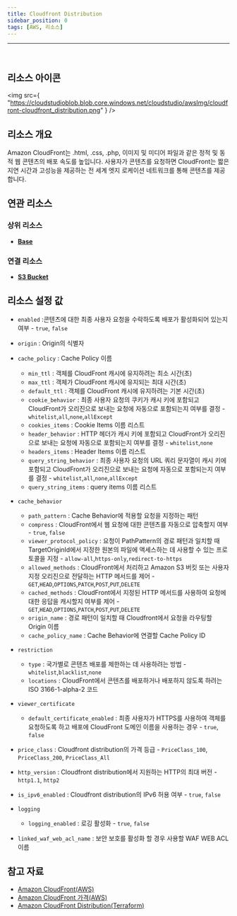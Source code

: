 ```yaml
---
title: Cloudfront Distribution
sidebar_position: 0
tags: [AWS, 리소스]
---
```


<hr />
<br />

## 리소스 아이콘

<img
    src={
        "https://cloudstudioblob.blob.core.windows.net/cloudstudio/awsImg/cloudfront-cloudfront_distribution.png"
    }
/>

## 리소스 개요

Amazon CloudFront는 .html, .css, .php, 이미지 및 미디어 파일과 같은 정적 및 동적 웹 콘텐츠의 배포 속도를 높입니다. 사용자가 콘텐츠를 요청하면 CloudFront는 짧은 지연 시간과 고성능을 제공하는 전 세계 엣지 로케이션 네트워크를 통해 콘텐츠를 제공합니다.

## 연관 리소스

### 상위 리소스

-   [**Base**](https://docs.cstudio.app/docs/resource/aws/Base/)

### 연결 리소스

-   [**S3 Bucket**](https://docs.cstudio.app/docs/resource/aws/S3/S3Bucket)

## 리소스 설정 값

-   `enabled` :콘텐츠에 대한 최종 사용자 요청을 수락하도록 배포가 활성화되어 있는지 여부 - `true`, `false`
-   `origin` : Origin의 식별자
-   `cache_policy` : Cache Policy 이름
    -   `min_ttl` : 객체를 CloudFront 캐시에 유지하려는 최소 시간(초)
    -   `max_ttl` : 객체가 CloudFront 캐시에 유지되는 최대 시간(초)
    -   `default_ttl` : 객체를 CloudFront 캐시에 유지하려는 기본 시간(초)
    -   `cookie_behavior` : 최종 사용자 요청의 쿠키가 캐시 키에 포함되고 CloudFront가 오리진으로 보내는 요청에 자동으로 포함되는지 여부를 결정 - `whitelist`,`all`,`none`,`allExcept`
    -   `cookies_items` : Cookie Items 이름 리스트
    -   `header_behavior` : HTTP 헤더가 캐시 키에 포함되고 CloudFront가 오리진으로 보내는 요청에 자동으로 포함되는지 여부를 결정 - `whitelist`,`none`
    -   `headers_items` : Header Items 이름 리스트
    -   `query_string_behavior` : 최종 사용자 요청의 URL 쿼리 문자열이 캐시 키에 포함되고 CloudFront가 오리진으로 보내는 요청에 자동으로 포함되는지 여부를 결정 - `whitelist`,`all`,`none`,`allExcept`
    -   `query_string_items` : query items 이름 리스트
-   `cache_behavior`

    -   `path_pattern` : Cache Behavior에 적용할 요청을 지정하는 패턴
    -   `compress` : CloudFront에서 웹 요청에 대한 콘텐츠를 자동으로 압축할지 여부 - `true`, `false`
    -   `viewer_protocol_policy` : 요청이 PathPattern의 경로 패턴과 일치할 때 TargetOriginId에서 지정한 원본의 파일에 액세스하는 데 사용할 수 있는 프로토콜을 지정 - `allow-all`,`https-only`,`redirect-to-https`
    -   `allowed_methods` : CloudFront에서 처리하고 Amazon S3 버킷 또는 사용자 지정 오리진으로 전달하는 HTTP 메서드를 제어 - `GET`,`HEAD`,`OPTIONS`,`PATCH`,`POST`,`PUT`,`DELETE`
    -   `cached_methods` : CloudFront에서 지정된 HTTP 메서드를 사용하여 요청에 대한 응답을 캐시할지 여부를 제어 - `GET`,`HEAD`,`OPTIONS`,`PATCH`,`POST`,`PUT`,`DELETE`
    -   `origin_name` : 경로 패턴이 일치할 때 Cloudfront에서 요청을 라우팅할 Origin 이름
    -   `cache_policy_name` : Cache Behavior에 연결할 Cache Policy ID

-   `restriction`

    -   `type` : 국가별로 콘텐츠 배포를 제한하는 데 사용하려는 방법 - `whitelist`,`blacklist`,`none`
    -   `locations` : CloudFront에서 콘텐츠를 배포하거나 배포하지 않도록 하려는 ISO 3166-1-alpha-2 코드

-   `viewer_certificate`

    -   `default_certificate_enabled` : 최종 사용자가 HTTPS를 사용하여 객체를 요청하도록 하고 배포에 CloudFront 도메인 이름을 사용하는 경우 - `true`, `false`

-   `price_class` : Cloudfront distribution의 가격 등급 - `PriceClass_100`, `PriceClass_200`, `PriceClass_All`
-   `http_version` : Cloudfront distribution에서 지원하는 HTTP의 최대 버전 - `http1.1`, `http2`
-   `is_ipv6_enabled` : Cloudfront distribution의 IPv6 허용 여부 - `true`, `false`

-   `logging`

    -   `logging_enabled` : 로깅 활성화 - `true`, `false`

-   `linked_waf_web_acl_name` : 보안 보호를 활성화 할 경우 사용할 WAF WEB ACL 이름

## 참고 자료

-   [Amazon CloudFront(AWS)](https://docs.aws.amazon.com/ko_kr/AmazonCloudFront/latest/DeveloperGuide/Introduction.html)
-   [Amazon CloudFront 가격(AWS)](https://aws.amazon.com/ko/cloudfront/pricing/?nc2=type_a)
-   [Amazon CloudFront Distribution(Terraform)](https://registry.terraform.io/providers/hashicorp/aws/latest/docs/resources/cloudfront_distribution)
